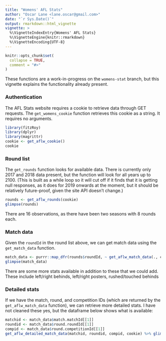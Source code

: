 ```yaml
---
title: "Womens' AFL Stats"
author: "Oscar Lane <lane.oscar@gmail.com>"
date: "`r Sys.Date()`"
output: rmarkdown::html_vignette
vignette: >
  %\VignetteIndexEntry{Womens' AFL Stats}
  %\VignetteEngine{knitr::rmarkdown}
  %\VignetteEncoding{UTF-8}
---
```


```r
knitr::opts_chunk$set(
  collapse = TRUE,
  comment = "#>"
)
```

These functions are a work-in-progress on the `womens-stat` branch, but this 
vignette explains the functionality already present.

### Authentication

The AFL Stats website requires a cookie to retrieve data through GET requests.
The `get_womens_cookie` function retrieves this cookie as a string. It
requires no arguments.

```r
library(fitzRoy)
library(dplyr)
library(magrittr)
cookie <- get_aflw_cookie()
cookie
```

### Round list

The `get_rounds` function looks for available data. There is currently only 
2017 and 2018 data present, but the function will look for all years up to 2100.
(This is built as a while loop so it will cut off if it finds that it is
getting null responses, as it does for 2019 onwards at the moment, but it should
be relatively future-proof, given the site API doesn't change.)

```r
rounds <- get_aflw_rounds(cookie)
glimpse(rounds)
```

There are 16 observations, as there have been two seasons with 8 rounds each.

### Match data

Given the `roundId` in the round list above, we can get match data using the
`get_match_data` function.

```r
match_data <- purrr::map_dfr(rounds$roundId, ~ get_aflw_match_data(., cookie))
glimpse(match_data)
```

There are some more stats available in addition to these that we could add.
These include left/right behinds, left/right posters, rushed/touched behinds

### Detailed stats

If we have the match, round, and competition IDs (which are returned by the 
`get_aflw_match_data` function), we can retrieve more detailed stats. I have
not cleaned these yes, but the dataframe below shows what is available:

```r
matchid <- match_data$match.matchId[[1]]
roundid <- match_data$round.roundId[[1]]
compid <- match_data$round.competitionId[[1]]
get_aflw_detailed_match_data(matchid, roundid, compid, cookie) %>% glimpse()
```

